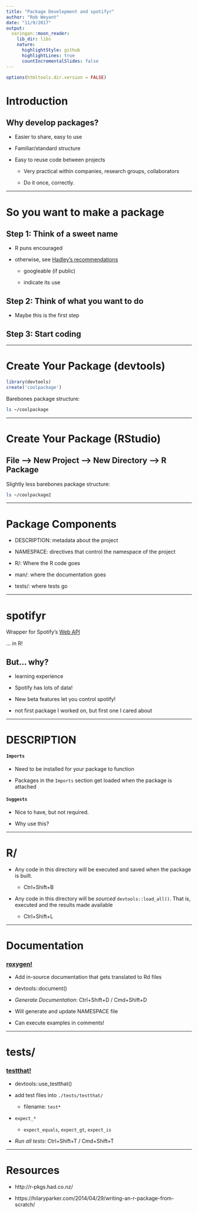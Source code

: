 ```yaml
---
title: "Package Development and spotifyr"
author: "Rob Weyant"
date: "11/9/2017"
output:
  xaringan::moon_reader:
    lib_dir: libs
    nature:
      highlightStyle: github
      highlightLines: true
      countIncrementalSlides: false
---
```


```r
options(htmltools.dir.version = FALSE)
```

# Introduction

## Why develop packages?

* Easier to share, easy to use

* Familiar/standard structure 

* Easy to reuse code between projects

  * Very practical within companies, research groups, collaborators 
  
  * Do it once, correctly.
  
---

# So you want to make a package

## Step 1: Think of a sweet name

* R puns encouraged

* otherwise, see [Hadley's recommendations](http://r-pkgs.had.co.nz/package.html)

  * googleable (if public)
  
  * indicate its use

## Step 2: Think of what you want to do

* Maybe this is the first step

## Step 3: Start coding

---

# Create Your Package (devtools)

```r
library(devtools)
create('coolpackage')
```

Barebones package structure:

```bash
ls ~/coolpackage
```

---

# Create Your Package (RStudio)

## File --> New Project --> New Directory --> R Package

Slightly less barebones package structure:

```bash
ls ~/coolpackage2
```

---

# Package Components

* DESCRIPTION: metadata about the project

* NAMESPACE: directives that control the namespace of the project

* R/: Where the R code goes

* man/: where the documentation goes

* tests/: where tests go

---

# spotifyr

Wrapper for Spotify's [Web API](https://developer.spotify.com/web-api/)

... in R!

## But... why?

* learning experience

* Spotify has lots of data!

* New beta features let you control spotify!

* not first package I worked on, but first one I cared about

---

# DESCRIPTION

#### `Imports`

* Need to be installed for your package to function

* Packages in the `Imports` section get loaded when the package is attached

#### `Suggests`

* Nice to have, but not required.

* Why use this?

---

# R/

* Any code in this directory will be executed and saved when the package is built.

  * Ctrl+Shift+B

* Any code in this directory will be _sourced_ `devtools::load_all()`. That is, executed and the results made available

  * Ctrl+Shift+L

---

# Documentation

### [roxygen!](http://roxygen.org/)

* Add in-source documentation that gets translated to Rd files

* devtools::document()

* *Generate Documentation*: Ctrl+Shift+D / Cmd+Shift+D

* Will generate and update NAMESPACE file

* Can execute examples in comments!

---

# tests/

### [testthat!](http://r-pkgs.had.co.nz/tests.html)

* devtools::use_testthat()

* add test files into `./tests/testthat/`
  
  * filename: `test*`

* `expect_*`
  
  * `expect_equals`, `expect_gt`, `expect_is`

* *Run all tests*: Ctrl+Shift+T / Cmd+Shift+T

---

# Resources

* http://r-pkgs.had.co.nz/

* https://hilaryparker.com/2014/04/29/writing-an-r-package-from-scratch/


